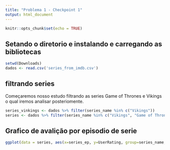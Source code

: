 ```yaml
---
title: "Problema 1 - Checkpoint 1"
output: html_document
---
```


```r
knitr::opts_chunk$set(echo = TRUE)
```

## Setando o diretorio e instalando e carregando as bibliotecas 

```r
setwd(Downloads)
dados <- read.csv('series_from_imdb.csv')
```

## filtrando series
Começaremos nosso estudo filtrando as series Game of Thrones e Vikings o qual iremos analisar posteriomente.

```r
series_vinkings <- dados %>% filter(series_name %in% c("Vikings"))
series <- dados %>% filter(series_name %in% c("Vikings", "Game of Thrones"))
```
## Grafico de avalição por episodio de serie


```r
ggplot(data = series, aes(x=series_ep, y=UserRating, group=series_name, colour=series_name)) + geom_line()
```

